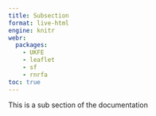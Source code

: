 ```yaml
---
title: Subsection
format: live-html
engine: knitr
webr:
  packages:
    - UKFE
    - leaflet
    - sf
    - rnrfa
toc: true
---
```


This is a sub section of the documentation
